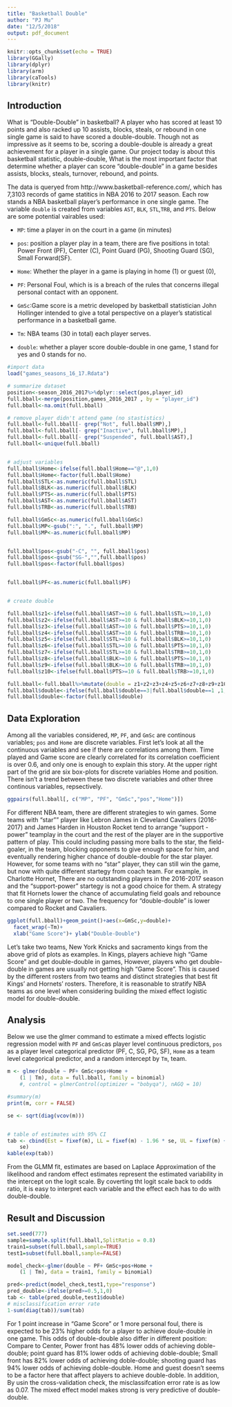 ```yaml
---
title: "Basketball Double"
author: "PJ Mu"
date: "12/5/2018"
output: pdf_document
---
```


```r
knitr::opts_chunk$set(echo = TRUE)
library(GGally)
library(dplyr)
library(arm)
library(caTools)
library(knitr)

```

## Introduction

What is "Double-Double" in basketball?  A player who has scored at least 10 points and also racked up 10 assists, blocks, steals, or rebound in one single game is said to have scored a double-double. Though not as impressive as it seems to be, scoring a double-double is already a great achievement for a player in a single game. Our project today is about this basketball statistic, double-double, What is the most important factor that determine whether a player can score "double-double" in a game besides assists, blocks, steals, turnover, rebound, and points.

The data is queryed from http://www.basketball-reference.com/, which has 7,3103 records of game statitics in NBA 2016 to 2017 season. Each row stands a NBA basketball player's performance in one single game. The variable `double` is created from variables `AST`, `BLK`, `STL`,`TRB`, and `PTS`. Below are some potential vairables used:

* `MP`: time a player in on the court in a game (in minutes)
* `pos`: position a player play in a team, there are five positions in total: Power Front (PF), Center (C), Point Guard (PG), Shooting Guard (SG), Small Forward(SF).
* `Home`: Whether the player in a game is playing in home (1) or guest (0), 
* `PF`: Personal Foul, which is is a breach of the rules that concerns illegal personal contact with an opponent.
* `GmSc`:Game score is a metric developed by basketball statistician John Hollinger intended to give a total perspective on a player’s statistical performance in a basketball game.
* `Tm`:  NBA teams (30 in total) each player serves.

* `double`: whether a player score double-double in one game, 1 stand for yes and 0 stands for no.
```r
#import data
load("games_seasons_16_17.Rdata")

# summarize dataset
position<-season_2016_2017%>%dplyr::select(pos,player_id)
full.bball<-merge(position,games_2016_2017 , by = "player_id")
full.bball<-na.omit(full.bball)

# remove player didn't attend game (no stastistics)
full.bball<-full.bball[- grep("Not", full.bball$MP),]
full.bball<-full.bball[- grep("Inactive", full.bball$MP),]
full.bball<-full.bball[- grep("Suspended", full.bball$AST),]
full.bball<-unique(full.bball)


# adjust variables
full.bball$Home<-ifelse(full.bball$Home=="@",1,0)
full.bball$Home<-factor(full.bball$Home)
full.bball$STL<-as.numeric(full.bball$STL)
full.bball$BLK<-as.numeric(full.bball$BLK)
full.bball$PTS<-as.numeric(full.bball$PTS)
full.bball$AST<-as.numeric(full.bball$AST)
full.bball$TRB<-as.numeric(full.bball$TRB)

full.bball$GmSc<-as.numeric(full.bball$GmSc)
full.bball$MP<-gsub(":", ".", full.bball$MP)
full.bball$MP<-as.numeric(full.bball$MP)


full.bball$pos<-gsub("-C", "", full.bball$pos)
full.bball$pos<-gsub("SG-","",full.bball$pos)
full.bball$pos<-factor(full.bball$pos)


full.bball$PF<-as.numeric(full.bball$PF)


# create double

full.bball$z1<-ifelse(full.bball$AST>=10 & full.bball$STL>=10,1,0)
full.bball$z2<-ifelse(full.bball$AST>=10 & full.bball$BLK>=10,1,0)
full.bball$z3<-ifelse(full.bball$AST>=10 & full.bball$PTS>=10,1,0)
full.bball$z4<-ifelse(full.bball$AST>=10 & full.bball$TRB>=10,1,0)
full.bball$z5<-ifelse(full.bball$STL>=10 & full.bball$BLK>=10,1,0)
full.bball$z6<-ifelse(full.bball$STL>=10 & full.bball$PTS>=10,1,0)
full.bball$z7<-ifelse(full.bball$STL>=10 & full.bball$TRB>=10,1,0)
full.bball$z8<-ifelse(full.bball$BLK>=10 & full.bball$PTS>=10,1,0)
full.bball$z9<-ifelse(full.bball$BLK>=10 & full.bball$TRB>=10,1,0)
full.bball$z10<-ifelse(full.bball$PTS>=10 & full.bball$TRB>=10,1,0)

full.bball<-full.bball%>%mutate(double = z1+z2+z3+z4+z5+z6+z7+z8+z9+z10)
full.bball$double<-ifelse(full.bball$double==3|full.bball$double==1 ,1,0)
full.bball$double<-factor(full.bball$double)

```

## Data Exploration

Among all the variables considered, `MP`, `PF`, and `GmSc` are continous variables; `pos` and `Home` are discrete variables. First let's look at all the continuous variables and see if there are correlations among them. Time played and Game score are clearly correlated for its correlation coefficient is over 0.6, and only one is enough to explain this story. At the upper right part of the grid are six box-plots for discrete variables Home and position. There isn't a trend between these two discrete variables and other three continous variables, repsectively. 


```r
ggpairs(full.bball[, c("MP", "PF", "GmSc","pos","Home")])
```


For different NBA team, there are different strategies to win games. Some teams with "star"" player like Lebron James in Cleveland Cavaliers (2016-2017) and James Harden in Houston Rocket tend to arrange "support - power" teamplay in the court and the rest of the player are in the supportive pattern of play. This could including passing more balls to the star, the field-goaler, in the team, blocking opponents to give enough space for him, and eventually rendering higher chance of double-double for the star player. However, for some teams with no "star" player, they can still win the game, but now with quite different startegy from coach team. For example, in Charlotte Hornet, There are no outstanding players in the 2016-2017 season and the "support-power" startegy is not a good choice for them. A strategy that fit Hornets lower the chance of accumulating field goals and rebounce to one single player or two. The frequency for "double-double" is lower compared to Rocket and Cavaliers.

```r

ggplot(full.bball)+geom_point()+aes(x=GmSc,y=double)+
  facet_wrap(~Tm)+
  xlab("Game Score")+ ylab("Double-Double")
```

Let's take two teams, New York Knicks and sacramento kings from the above grid of plots as examples. In Kings, players achieve high "Game Score" and get double-double in games, However, players who get double-double in games are usually not getting high "Game Score". This is caused by the different rosters from two teams and distinct strategies that best fit Kings' and Hornets' rosters. Therefore, it is reasonable to stratify NBA teams as one level when considering building the mixed effect logistic model for double-double.


## Analysis


Below we use the glmer command to estimate a mixed effects logistic regression model with `PF` and `GmSc`as player level continuous predictors, `pos` as a player level categorical predictor (PF, C, SG, PG, SF), `Home` as a team level categorical predictor, and a random intercept by `Tm`, team.

```r
m <- glmer(double ~ PF+ GmSc+pos+Home +
    (1 | Tm), data = full.bball, family = binomial)
    #, control = glmerControl(optimizer = "bobyqa"), nAGQ = 10)

#summary(m)
print(m, corr = FALSE)

se <- sqrt(diag(vcov(m)))


# table of estimates with 95% CI
tab <- cbind(Est = fixef(m), LL = fixef(m) - 1.96 * se, UL = fixef(m) + 1.96 *
    se)
kable(exp(tab))
```

  From the GLMM fit, estimates are based on Laplace Approximation of the likelihood and random effect estimates represent the estimated variability in the intercept on the logit scale. By coverting tht logit scale back to odds ratio, it is easy to interpret each variable and the effect each has to do with double-double. 
  

  
## Result and Discussion

```r
set.seed(777)
sample=sample.split(full.bball,SplitRatio = 0.8)
train1=subset(full.bball,sample=TRUE)
test1=subset(full.bball,sample=FALSE)

model_check<-glmer(double ~ PF+ GmSc+pos+Home +
    (1 | Tm), data = train1, family = binomial)

pred<-predict(model_check,test1,type="response")
pred_double<-ifelse(pred>=0.5,1,0)
tab <- table(pred_double,test1$double) 
# misclassification error rate
1-sum(diag(tab))/sum(tab)   
```

  For 1 point increase in "Game Score" or 1 more personal foul, there is expected to be 23% higher odds for a player to achieve doule-double in one game. This odds of double-double also differ in different position: Compare to Center, Power front has 48% lower odds of achieving doble-double; point guard has 81% lower odds of achieving doble-double; Small front has 82% lower odds of achieving doble-double; shooting guard has 94% lower odds of achieving doble-double. Home and guest doesn't seems to be a factor here that affect players to achieve double-doble. In addition, By usin the cross-validation check, the misclassifcation error rate is as low as 0.07. The mixed effect model makes strong is very predictive of double-double. 
